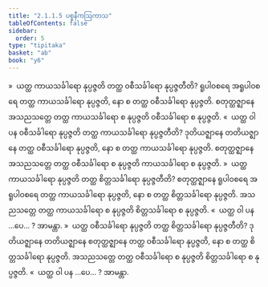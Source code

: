 ```yaml
---
title: "2.1.1.5 ပစ္စနီကဩကာသ"
tableOfContents: false
sidebar:
  order: 5
type: "tipitaka"
basket: "ab"
book: "y6"
---
```



<DynamicBreadcrumb />

<Division number="26" book="y6" e="ch" v="34" p="8">

<Paragraph number="157" book="y6">
»  ယတ္ထ ကာယသင်္ခါရော နုပ္ပဇ္ဇတိ တတ္ထ ဝစီသင်္ခါရော နုပ္ပဇ္ဇတီတိ?
</Paragraph>

<Paragraph number="158" book="y6">
ရူပါဝစရေ အရူပါဝစရေ တတ္ထ ကာယသင်္ခါရော နုပ္ပဇ္ဇတိ, နော စ တတ္ထ ဝစီသင်္ခါရော နုပ္ပဇ္ဇတိ. စတုတ္ထဇ္ဈာနေ အသညသတ္တေ တတ္ထ ကာယသင်္ခါရော စ နုပ္ပဇ္ဇတိ ဝစီသင်္ခါရော စ နုပ္ပဇ္ဇတိ.
</Paragraph>

<Paragraph number="159" book="y6">
«  ယတ္ထ ဝါ ပန ဝစီသင်္ခါရော နုပ္ပဇ္ဇတိ တတ္ထ ကာယသင်္ခါရော နုပ္ပဇ္ဇတီတိ?
</Paragraph>

<Paragraph number="160" book="y6">
ဒုတိယဇ္ဈာနေ တတိယဇ္ဈာနေ တတ္ထ ဝစီသင်္ခါရော နုပ္ပဇ္ဇတိ, နော စ တတ္ထ ကာယသင်္ခါရော နုပ္ပဇ္ဇတိ. စတုတ္ထဇ္ဈာနေ အသညသတ္တေ တတ္ထ ဝစီသင်္ခါရော စ နုပ္ပဇ္ဇတိ ကာယသင်္ခါရော စ နုပ္ပဇ္ဇတိ.
</Paragraph>

<Paragraph number="161" book="y6">
»  ယတ္ထ ကာယသင်္ခါရော နုပ္ပဇ္ဇတိ တတ္ထ စိတ္တသင်္ခါရော နုပ္ပဇ္ဇတီတိ?
</Paragraph>

<Paragraph number="162" book="y6">
စတုတ္ထဇ္ဈာနေ ရူပါဝစရေ အရူပါဝစရေ တတ္ထ ကာယသင်္ခါရော နုပ္ပဇ္ဇတိ, နော စ တတ္ထ စိတ္တသင်္ခါရော နုပ္ပဇ္ဇတိ. အသညသတ္တေ တတ္ထ ကာယသင်္ခါရော စ နုပ္ပဇ္ဇတိ စိတ္တသင်္ခါရော စ နုပ္ပဇ္ဇတိ.
</Paragraph>

<Paragraph number="163" book="y6">
«  ယတ္ထ ဝါ ပန …ပေ… ? အာမန္တာ.
</Paragraph>

</Division>
<Division number="27" book="y6" e="ch" v="34" p="9">

<Paragraph number="164" book="y6">
»  ယတ္ထ ဝစီသင်္ခါရော နုပ္ပဇ္ဇတိ တတ္ထ စိတ္တသင်္ခါရော နုပ္ပဇ္ဇတီတိ?
</Paragraph>

<Paragraph number="165" book="y6">
ဒုတိယဇ္ဈာနေ တတိယဇ္ဈာနေ စတုတ္ထဇ္ဈာနေ တတ္ထ ဝစီသင်္ခါရော နုပ္ပဇ္ဇတိ, နော စ တတ္ထ စိတ္တသင်္ခါရော နုပ္ပဇ္ဇတိ. အသညသတ္တေ တတ္ထ ဝစီသင်္ခါရော စ နုပ္ပဇ္ဇတိ စိတ္တသင်္ခါရော စ နုပ္ပဇ္ဇတိ.
</Paragraph>

<Paragraph number="166" book="y6">
«  ယတ္ထ ဝါ ပန …ပေ… ? အာမန္တာ.
</Paragraph>
</Division>